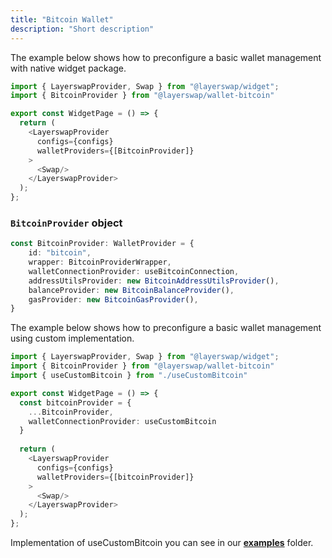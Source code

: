 ```yaml
---
title: "Bitcoin Wallet"
description: "Short description"
---
```



The example below shows how to preconfigure a basic wallet management with native widget package.

```typescript  theme={"system"}
import { LayerswapProvider, Swap } from "@layerswap/widget";
import { BitcoinProvider } from "@layerswap/wallet-bitcoin"

export const WidgetPage = () => {
  return (
    <LayerswapProvider 
      configs={configs}
      walletProviders={[BitcoinProvider]}
    >
      <Swap/>
    </LayerswapProvider>
  );
};
```
### `BitcoinProvider` object

```TypeScript  theme={"system"}
const BitcoinProvider: WalletProvider = {
    id: "bitcoin",
    wrapper: BitcoinProviderWrapper,
    walletConnectionProvider: useBitcoinConnection,
    addressUtilsProvider: new BitcoinAddressUtilsProvider(),
    balanceProvider: new BitcoinBalanceProvider(),
    gasProvider: new BitcoinGasProvider(),
}
```

The example below shows how to preconfigure a basic wallet management using custom implementation.

```typescript  theme={"system"}
import { LayerswapProvider, Swap } from "@layerswap/widget";
import { BitcoinProvider } from "@layerswap/wallet-bitcoin"
import { useCustomBitcoin } from "./useCustomBitcoin"

export const WidgetPage = () => {
  const bitcoinProvider = {
    ...BitcoinProvider,
    walletConnectionProvider: useCustomBitcoin
  }
  
  return (
    <LayerswapProvider 
      configs={configs}
      walletProviders={[bitcoinProvider]}
    >
      <Swap/>
    </LayerswapProvider>
  );
};
```

Implementation of useCustomBitcoin you can see in our [**examples**](https://github.com/layerswap/layerswapapp/tree/dev-monorepo/examples) folder.
